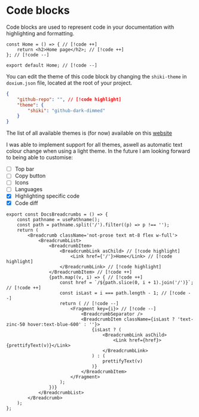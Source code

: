 # Code blocks

Code blocks are used to represent code in your documentation with highlighting and formatting.

```tsx lineNumbers
const Home = () => { // [!code ++]
    return <h2>Home page</h2>; // [!code ++]
}; // [!code --]

export default Home; // [!code --]
```

You can edit the theme of this code block by changing the `shiki-theme` in `doxium.json` file, located at the root of your project.

```json
{
    "github-repo": "", // [!code highlight]
    "theme": {
        "shiki": "github-dark-dimmed"
    }
}
```

The list of all available themes is (for now) available on this [website](https://textmate-grammars-themes.netlify.app/?theme=github-dark-dimmed&grammar=typescript)

I was able to implement support for all themes, aswell as automatic text colour change when using a light theme.
In the future I am looking forward to being able to customise:

- [ ]  Top bar
- [ ]  Copy button
- [ ]  Icons
- [ ]  Languages
- [x] Highlighting specific code
- [x] Code diff

```tsx lineNumbers
export const DocsBreadcrumbs = () => {
    const pathname = usePathname();
    const path = pathname.split('/').filter((p) => p !== '');
    return (
        <Breadcrumb className='not-prose text mt-8 flex w-full'>
            <BreadcrumbList>
                <BreadcrumbItem>
                    <BreadcrumbLink asChild> // [!code highlight]
                        <Link href={'/'}>Home</Link> // [!code highlight]
                    </BreadcrumbLink> // [!code highlight]
                </BreadcrumbItem> // [!code ++]
                {path.map((v, i) => { // [!code ++]
                    const href = `/${path.slice(0, i + 1).join('/')}`; // [!code ++] 
                    const isLast = i === path.length - 1; // [!code --]
                    return ( // [!code --]
                        <Fragment key={i}> // [!code --]
                            <BreadcrumbSeparator />
                            <BreadcrumbItem className={isLast ? 'text-zinc-50 hover:text-blue-600' : ''}>
                                {isLast ? (
                                    <BreadcrumbLink asChild>
                                        <Link href={href}>{prettifyText(v)}</Link>
                                    </BreadcrumbLink>
                                ) : (
                                    prettifyText(v)
                                )}
                            </BreadcrumbItem>
                        </Fragment>
                    );
                })}
            </BreadcrumbList>
        </Breadcrumb>
    );
};
```
